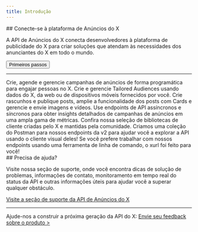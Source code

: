 ```yaml
---
title: Introdução
---
```



<div id="connect-to-the-x-ads-platform">
  ## Conecte-se à plataforma de Anúncios do X
</div>

A API de Anúncios do X conecta desenvolvedores à plataforma de publicidade do X para criar soluções que atendam às necessidades dos anunciantes do X em todo o mundo.

<Button href="/pt-BR/x-ads-api/getting-started">
  Primeiros passos
</Button>

---

<CardGroup cols={2}>
  <Card title="Gerenciamento de campanhas" icon="list-check" href="/pt-BR/x-ads-api/campaign-management">Crie, agende e gerencie campanhas de anúncios de forma programática para engajar pessoas no X.</Card>
  <Card title="Públicos personalizados" href="/pt-BR/x-ads-api/audiences" icon="user-group">Crie e gerencie Tailored Audiences usando dados do X, da web ou de dispositivos móveis fornecidos por você.</Card>
  <Card title="Criativos" href="/pt-BR/x-ads-api/creatives" icon="paintbrush">Crie rascunhos e publique posts, amplie a funcionalidade dos posts com Cards e gerencie e envie imagens e vídeos.</Card>
  <Card title="Análises de publicidade" href="/pt-BR/x-ads-api/analytics" icon="chart-pie">Use endpoints de API assíncronos e síncronos para obter insights detalhados de campanhas de anúncios em uma ampla gama de métricas.</Card>
  <Card title="Ferramentas e bibliotecas" href="/pt-BR/x-ads-api/tools-and-libraries" icon="screwdriver-wrench">Confira nossa seleção de bibliotecas de cliente criadas pelo X e mantidas pela comunidade.</Card>
  <Card title="Coleção do Postman" href="https://documenter.getpostman.com/view/7379786/SzRw1WTU" icon="code">Criamos uma coleção do Postman para nossos endpoints da v2 para ajudar você a explorar a API usando o cliente visual deles!</Card>
  <Card title="Ferramenta de linha de comando" href="https://github.com/xdevplatform/xurl" icon="terminal">Se você prefere trabalhar com nossos endpoints usando uma ferramenta de linha de comando, o xurl foi feito para você!</Card>
</CardGroup>

<div id="need-help">
  ## Precisa de ajuda?
</div>

Visite nossa seção de suporte, onde você encontra dicas de solução de problemas, informações de contato, monitoramento em tempo real do status da API e outras informações úteis para ajudar você a superar qualquer obstáculo.

[Visite a seção de suporte da API de Anúncios do X](https://developer.x.com/en/support/twitter-ads-api.html)

---

Ajude-nos a construir a próxima geração da API do X: [Envie seu feedback sobre o produto >](https://twitterdevfeedback.uservoice.com/forums/930250-twitter-api)